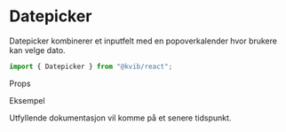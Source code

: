 
<Meta of={DatepickerStories} />

# Datepicker

Datepicker kombinerer et inputfelt med en popoverkalender hvor brukere kan velge dato.

```jsx
import { Datepicker } from "@kvib/react";
```

<DocsHeading>Props</DocsHeading>

<Canvas of={DatepickerStories.Datepicker} />
<Controls of={DatepickerStories.Datepicker} />

<DocsHeading>Eksempel</DocsHeading>

<Canvas of={DatepickerStories.DatepickerExample} />

Utfyllende dokumentasjon vil komme på et senere tidspunkt.
